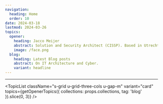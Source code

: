 ```yaml
---
navigation:
  heading: Home
  order: 10
date: 2024-03-18
lastmod: 2024-03-26
topics:
  opener:
    heading: Jacco Meijer
    abstract: Solution and Security Architect (CISSP). Based in Utrecht, The Netherlands.
    image: /face.png
  blog:
    heading: Latest Blog posts
    abstract: On IT Architecture and Cyber.
    variant: headline
---
```



<Topic variant="profile" topic={props.topics.opener} heading-element="h1" />

---

<Topic variant="profile" topic={props.topics.blog} />

<TopicList
  className="s-grid u-grid-three-cols u-gap-m"
  variant="card"
  topics={getOpenerTopics({ collections: props.collections, tag: 'blog' }).slice(0, 3)}
/>
